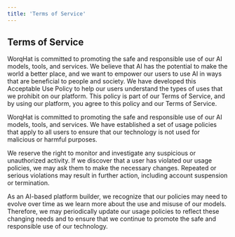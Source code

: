 ```yaml
---
title: 'Terms of Service'
---
```


## Terms of Service
WorqHat is committed to promoting the safe and responsible use of our AI models, tools, and services. We believe that AI has the potential to make the world a better place, and we want to empower our users to use AI in ways that are beneficial to people and society. We have developed this Acceptable Use Policy to help our users understand the types of uses that we prohibit on our platform. This policy is part of our Terms of Service, and by using our platform, you agree to this policy and our Terms of Service.

WorqHat is committed to promoting the safe and responsible use of our AI models, tools, and services. We have established a set of usage policies that apply to all users to ensure that our technology is not used for malicious or harmful purposes.

We reserve the right to monitor and investigate any suspicious or unauthorized activity. If we discover that a user has violated our usage policies, we may ask them to make the necessary changes. Repeated or serious violations may result in further action, including account suspension or termination.

As an AI-based platform builder, we recognize that our policies may need to evolve over time as we learn more about the use and misuse of our models. Therefore, we may periodically update our usage policies to reflect these changing needs and to ensure that we continue to promote the safe and responsible use of our technology.